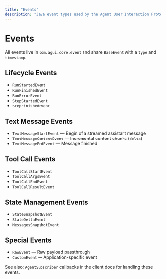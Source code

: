 ```yaml
---
title: "Events"
description: "Java event types used by the Agent User Interaction Protocol"
---
```


# Events

All events live in `com.agui.core.event` and share `BaseEvent` with a `type` and `timestamp`.

## Lifecycle Events

- `RunStartedEvent`
- `RunFinishedEvent`
- `RunErrorEvent`
- `StepStartedEvent`
- `StepFinishedEvent`

## Text Message Events

- `TextMessageStartEvent` — Begin of a streamed assistant message
- `TextMessageContentEvent` — Incremental content chunks (`delta`)
- `TextMessageEndEvent` — Message finished

## Tool Call Events

- `ToolCallStartEvent`
- `ToolCallArgsEvent`
- `ToolCallEndEvent`
- `ToolCallResultEvent`

## State Management Events

- `StateSnapshotEvent`
- `StateDeltaEvent`
- `MessagesSnapshotEvent`

## Special Events

- `RawEvent` — Raw payload passthrough
- `CustomEvent` — Application-specific event

See also: `AgentSubscriber` callbacks in the client docs for handling these events.


